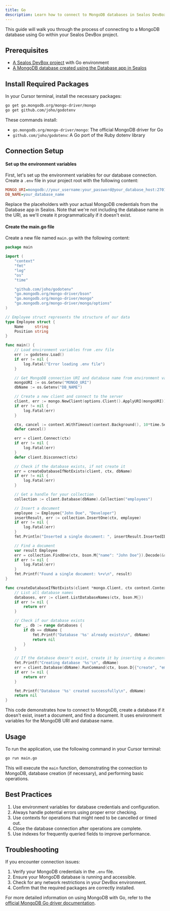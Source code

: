```yaml
---
title: Go
description: Learn how to connect to MongoDB databases in Sealos DevBox using Go
---
```


This guide will walk you through the process of connecting to a MongoDB database using Go within your Sealos DevBox project.

## Prerequisites

- [A Sealos DevBox project](/docs/guides/fundamentals/create-a-project) with Go environment
- [A MongoDB database created using the Database app in Sealos](./)

## Install Required Packages

In your Cursor terminal, install the necessary packages:

```bash
go get go.mongodb.org/mongo-driver/mongo
go get github.com/joho/godotenv
```

These commands install:
- `go.mongodb.org/mongo-driver/mongo`: The official MongoDB driver for Go
- `github.com/joho/godotenv`: A Go port of the Ruby dotenv library

## Connection Setup

<div className='fd-steps [&_h4]:fd-step'>

#### Set up the environment variables

First, let's set up the environment variables for our database connection. Create a `.env` file in your project root with the following content:

```ini title=".env"
MONGO_URI=mongodb://your_username:your_password@your_database_host:27017
DB_NAME=your_database_name
```

Replace the placeholders with your actual MongoDB credentials from the Database app in Sealos. Note that we're not including the database name in the URI, as we'll create it programmatically if it doesn't exist.

#### Create the main.go file

Create a new file named `main.go` with the following content:

```go title="main.go"
package main

import (
	"context"
	"fmt"
	"log"
	"os"
	"time"

	"github.com/joho/godotenv"
	"go.mongodb.org/mongo-driver/bson"
	"go.mongodb.org/mongo-driver/mongo"
	"go.mongodb.org/mongo-driver/mongo/options"
)

// Employee struct represents the structure of our data
type Employee struct {
	Name     string
	Position string
}

func main() {
	// Load environment variables from .env file
	err := godotenv.Load()
	if err != nil {
		log.Fatal("Error loading .env file")
	}

	// Get MongoDB connection URI and database name from environment variables
	mongoURI := os.Getenv("MONGO_URI")
	dbName := os.Getenv("DB_NAME")

	// Create a new client and connect to the server
	client, err := mongo.NewClient(options.Client().ApplyURI(mongoURI))
	if err != nil {
		log.Fatal(err)
	}

	ctx, cancel := context.WithTimeout(context.Background(), 10*time.Second)
	defer cancel()

	err = client.Connect(ctx)
	if err != nil {
		log.Fatal(err)
	}
	defer client.Disconnect(ctx)

	// Check if the database exists, if not create it
	err = createDatabaseIfNotExists(client, ctx, dbName)
	if err != nil {
		log.Fatal(err)
	}

	// Get a handle for your collection
	collection := client.Database(dbName).Collection("employees")

	// Insert a document
	employee := Employee{"John Doe", "Developer"}
	insertResult, err := collection.InsertOne(ctx, employee)
	if err != nil {
		log.Fatal(err)
	}
	fmt.Println("Inserted a single document: ", insertResult.InsertedID)

	// Find a document
	var result Employee
	err = collection.FindOne(ctx, bson.M{"name": "John Doe"}).Decode(&result)
	if err != nil {
		log.Fatal(err)
	}
	fmt.Printf("Found a single document: %+v\n", result)
}

func createDatabaseIfNotExists(client *mongo.Client, ctx context.Context, dbName string) error {
	// List all database names
	databases, err := client.ListDatabaseNames(ctx, bson.M{})
	if err != nil {
		return err
	}

	// Check if our database exists
	for _, db := range databases {
		if db == dbName {
			fmt.Printf("Database '%s' already exists\n", dbName)
			return nil
		}
	}

	// If the database doesn't exist, create it by inserting a document
	fmt.Printf("Creating database '%s'\n", dbName)
	err = client.Database(dbName).RunCommand(ctx, bson.D{{"create", "employees"}}).Err()
	if err != nil {
		return err
	}

	fmt.Printf("Database '%s' created successfully\n", dbName)
	return nil
}
```

This code demonstrates how to connect to MongoDB, create a database if it doesn't exist, insert a document, and find a document. It uses environment variables for the MongoDB URI and database name.

</div>

## Usage

To run the application, use the following command in your Cursor terminal:

```bash
go run main.go
```

This will execute the `main` function, demonstrating the connection to MongoDB, database creation (if necessary), and performing basic operations.

## Best Practices

1. Use environment variables for database credentials and configuration.
2. Always handle potential errors using proper error checking.
3. Use contexts for operations that might need to be cancelled or timed out.
4. Close the database connection after operations are complete.
5. Use indexes for frequently queried fields to improve performance.

## Troubleshooting

If you encounter connection issues:

1. Verify your MongoDB credentials in the `.env` file.
2. Ensure your MongoDB database is running and accessible.
3. Check for any network restrictions in your DevBox environment.
4. Confirm that the required packages are correctly installed.

For more detailed information on using MongoDB with Go, refer to the [official MongoDB Go driver documentation](https://pkg.go.dev/go.mongodb.org/mongo-driver/mongo).